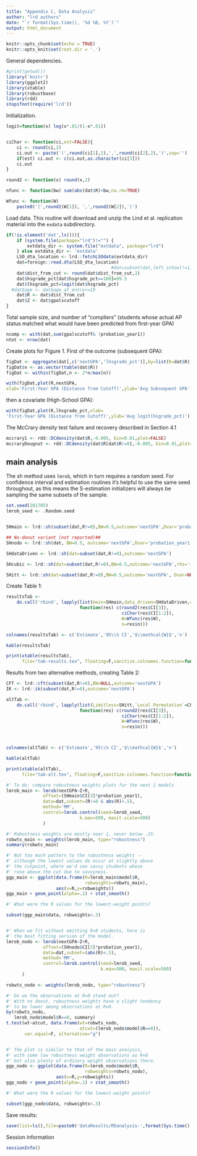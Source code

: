 ```yaml
---
title: "Appendix C, Data Analysis"
author: "lrd authors"
date: "`r format(Sys.time(), '%d %B, %Y')`"
output: html_document
---
```


```r
knitr::opts_chunk$set(echo = TRUE)
knitr::opts_knit$set(root.dir = '.')
```

General dependencies.
```r
#print(getwd())
library('knitr')
library(ggplot2)
library(xtable)
library(robustbase)
library(rdd)
stopifnot(require('lrd'))
```

Initialization.
```r
logit=function(x) log(x*.01/(1-x*.01))


ciChar <- function(ci,est=FALSE){
    ci <- round(ci,2)
    ci.out <- paste('(',round(ci[1],2),',',round(ci[2],2),')',sep='')
    if(est) ci.out <- c(ci.out,as.character(ci[3]))
    ci.out
}

round2 <- function(x) round(x,2)

nfunc <- function(bw) sum(abs(dat$R)<bw,na.rm=TRUE)

Wfunc <- function(W)
    paste0('[',round2(W[1]), ',',round2(W[2]),')')

```


Load data. This routine will download and unzip the Lind et al. replication
material into the `exdata` subdirectory.
```r
if(!is.element('dat',ls())){
    if (system.file(package="lrd")!="") {
        extdata_dir <- system.file("extdata", package="lrd")
    } else extdata_dir <- 'extdata'
    LSO_dta_location <- lrd::fetchLSOdata(extdata_dir)
    dat=foreign::read.dta(LSO_dta_location)
                                        #dat=subset(dat,left_school!=1)
    dat$dist_from_cut <- round(dat$dist_from_cut,2)
    dat$hsgrade_pct[dat$hsgrade_pct==100]=99.5
    dat$lhsgrade_pct=logit(dat$hsgrade_pct)
  #dat$age <- dat$age_at_entry>=19
    dat$R <- dat$dist_from_cut
    dat$Z <- dat$gpalscutoff
}
```

Total sample size, and number of "compliers" (students whose actual AP
status matched what would have been predicted from first-year GPA)
```r
ncomp <- with(dat,sum(gpalscutoff& !probation_year1))
ntot <- nrow(dat)
```


Create plots for Figure 1. First of the outcome (subsequent GPA):
```r

figDat <- aggregate(dat[,c('nextGPA','lhsgrade_pct')],by=list(R=dat$R),FUN=mean,na.rm=TRUE)
figDat$n <- as.vector(table(dat$R))
figDat <- within(figDat,n <- 2*n/max(n))

with(figDat,plot(R,nextGPA,
xlab='First-Year GPA (Distance from Cutoff)',ylab='Avg Subsequent GPA'))
```
then a covariate (High-School GPA):
```r
with(figDat,plot(R,lhsgrade_pct,xlab=
'First-Year GPA (Distance from Cutoff)',ylab='Avg logit(hsgrade_pct)'))
```

The McCrary density test failure and recovery described in Section 4.1
```r
mccrary1 <- rdd::DCdensity(dat$R,-0.005, bin=0.01,plot=FALSE)
mccraryDougnut <- rdd::DCdensity(dat$R[dat$R!=0],-0.005, bin=0.01,plot=FALSE)
```


## main analysis ##

The sh method uses `lmrob`, which in turn requires a random
seed.  For confidence interval and estimation routines it's
helpful to use the same seed throughout, as this means the
S-estimation initializers will always be sampling the same
subsets of the sample.


```r
set.seed(201705)
lmrob_seed <- .Random.seed


SHmain <- lrd::sh(subset(dat,R!=0),BW=0.5,outcome='nextGPA',Dvar='probation_year1')

## No-donut variant (not reported)##
SHnodo <- lrd::sh(dat, BW=0.5, outcome='nextGPA',Dvar='probation_year1')

SHdataDriven <- lrd::sh(dat=subset(dat,R!=0),outcome='nextGPA')

SHcubic <- lrd::sh(dat=subset(dat,R!=0),BW=0.5,outcome='nextGPA',rhs='~Z+poly(R,3)')

SHitt <- lrd::sh(dat=subset(dat,R!=0),BW=0.5,outcome='nextGPA', Dvar=NULL)
```

Create Table 1:
```r

resultsTab <-
    do.call('rbind', lapply(list(main=SHmain,data_driven=SHdataDriven,cubic=SHcubic,ITT=SHitt),
                            function(res) c(round2(res$CI[3]),
                                            ciChar(res$CI[1:2]),
                                            W=Wfunc(res$W),
                                            n=res$n)))

colnames(resultsTab) <- c('Estimate','95\\% CI','$\\mathcal{W}$','n')

kable(resultsTab)

print(xtable(resultsTab),
      file="tab-results.tex", floating=F,sanitize.colnames.function=function(x) x)
```

Results from two alternative methods, creating Table 2:
```r
CFT <- lrd::cft(subset(dat,R!=0),BW=NULL,outcome='nextGPA')
IK <- lrd::ik(subset(dat,R!=0),outcome='nextGPA')

altTab <-
    do.call('rbind', lapply(list(Limitless=SHitt,`Local Permutation`=CFT,`Local OLS`=IK),
                            function(res) c(round2(res$CI[3]),
                                            ciChar(res$CI[1:2]),
                                            W=Wfunc(res$W),
                                            n=res$n)))



colnames(altTab) <- c('Estimate','95\\% CI','$\\mathcal{W}$','n')

kable(altTab)

print(xtable(altTab),
      file="tab-alt.tex", floating=F,sanitize.colnames.function=function(x) x)
```



```r
#' To do: compare robustness weights plots for the next 2 models
lmrob_main <- lmrob(nextGPA~Z+R,
              offset=(SHmain$CI[3]*probation_year1),
              data=dat,subset=(R!=0 & abs(R)<.5),
              method='MM',
              control=lmrob.control(seed=lmrob_seed,
                            k.max=500, maxit.scale=500)
              )

#' Robustness weights are mostly near 1, never below .25.
robwts_main <- weights(lmrob_main, type="robustness")
summary(robwts_main)

#' Not too much pattern to the robustness weights --
#' although the lowest values do occur at slightly above
#' the cutpoint, where we'd see savvy students whose
#' rose above the cut due to savvyness.
ggp_main <- ggplot(data.frame(R=lmrob_main$model$R,
                              robweights=robwts_main),
                   aes(x=R,y=robweights))
ggp_main + geom_point(alpha=.1) + stat_smooth()

#' What were the R values for the lowest-weight points?

subset(ggp_main$data, robweights<.3)


#' When we fit without omitting R=0 students, here is
#' the best fitting version of the model.
lmrob_nodo <- lmrob(nextGPA~Z+R,
              offset=(SHnodo$CI[3]*probation_year1),
              data=dat,subset=(abs(R)<.5),
              method='MM',
              control=lmrob.control(seed=lmrob_seed,
                                    k.max=500, maxit.scale=500)
      )

robwts_nodo <- weights(lmrob_nodo, type="robustness")

#' Do we the observations at R=0 stand out?
#' With no donut, robustness weights have a slight tendency
#' to be lower among observations at R=0.
by(robwts_nodo,
   lmrob_nodo$model$R==0, summary)
t.test(wt~atcut, data.frame(wt=robwts_nodo,
                            atcut=(lmrob_nodo$model$R==0)),
       var.equal=F, alternative="g")


#' The plot is similar to that of the main analysis,
#' with some low robustness weight observations as R=0
#' but also plenty of ordinary weight observations there.
ggp_nodo <- ggplot(data.frame(R=lmrob_nodo$model$R,
                              robweights=robwts_nodo),
                   aes(x=R,y=robweights))
ggp_nodo + geom_point(alpha=.1) + stat_smooth()

#' What were the R values for the lowest-weight points?

subset(ggp_nodo$data, robweights<.3)
```


Save results:
```r
save(list=ls(),file=paste0('dataResults/RDanalysis-',format(Sys.time(),"%m%d%H%M"),'.RData'))
```

Session information
```r
sessionInfo()
```



